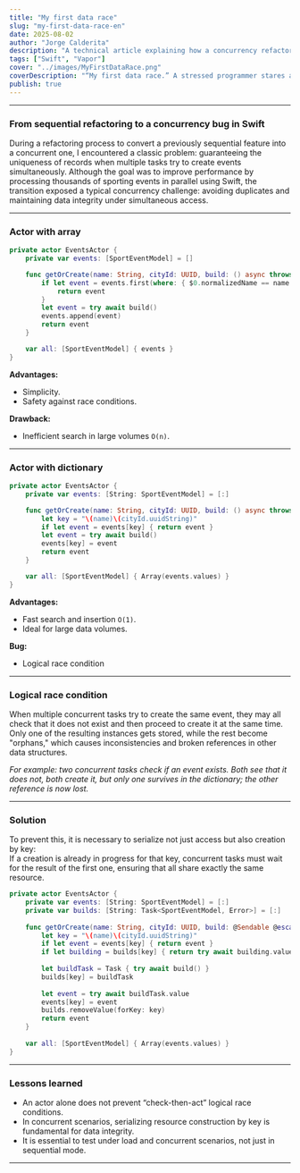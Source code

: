 ```yaml
---
title: "My first data race"
slug: "my-first-data-race-en"
date: 2025-08-02
author: "Jorge Calderita"
description: "A technical article explaining how a concurrency refactor in Swift led to a data race, and how to solve it using actor patterns."
tags: ["Swift", "Vapor"]
cover: "../images/MyFirstDataRace.png"
coverDescription: "“My first data race.” A stressed programmer stares at his laptop while a Scalextric track crashes nearby, symbolizing the chaos of a concurrency bug in his code."
publish: true
---
```

---

### From sequential refactoring to a concurrency bug in Swift

During a refactoring process to convert a previously sequential feature into a concurrent one, I encountered a classic problem: guaranteeing the uniqueness of records when multiple tasks try to create events simultaneously. Although the goal was to improve performance by processing thousands of sporting events in parallel using Swift, the transition exposed a typical concurrency challenge: avoiding duplicates and maintaining data integrity under simultaneous access.

---

### Actor with array
```swift
private actor EventsActor {
    private var events: [SportEventModel] = []

    func getOrCreate(name: String, cityId: UUID, build: () async throws -> SportEventModel) async throws -> SportEventModel {
        if let event = events.first(where: { $0.normalizedName == name && $0.$city.id == cityId }) {
            return event
        }
        let event = try await build()
        events.append(event)
        return event
    }

    var all: [SportEventModel] { events }
}
```

**Advantages:**  
- Simplicity.  
- Safety against race conditions.

**Drawback:**  
- Inefficient search in large volumes `O(n)`.
---
### Actor with dictionary

```swift
private actor EventsActor {
    private var events: [String: SportEventModel] = [:]

    func getOrCreate(name: String, cityId: UUID, build: () async throws -> SportEventModel) async throws -> SportEventModel {
        let key = "\(name)\(cityId.uuidString)"
        if let event = events[key] { return event }
        let event = try await build()
        events[key] = event
        return event
    }

    var all: [SportEventModel] { Array(events.values) }
}
```

**Advantages:**  
- Fast search and insertion `O(1)`.  
- Ideal for large data volumes.

**Bug:**  
- Logical race condition

---
### Logical race condition

When multiple concurrent tasks try to create the same event, they may all check that it does not exist and then proceed to create it at the same time.  
Only one of the resulting instances gets stored, while the rest become "orphans," which causes inconsistencies and broken references in other data structures.

*For example: two concurrent tasks check if an event exists. Both see that it does not, both create it, but only one survives in the dictionary; the other reference is now lost.*

---
### Solution

To prevent this, it is necessary to serialize not just access but also creation by key:  
If a creation is already in progress for that key, concurrent tasks must wait for the result of the first one, ensuring that all share exactly the same resource.

```swift
private actor EventsActor {
    private var events: [String: SportEventModel] = [:]
    private var builds: [String: Task<SportEventModel, Error>] = [:]
    
    func getOrCreate(name: String, cityId: UUID, build: @Sendable @escaping () async throws -> SportEventModel) async throws -> SportEventModel {
        let key = "\(name)\(cityId.uuidString)"
        if let event = events[key] { return event }
        if let building = builds[key] { return try await building.value }
        
        let buildTask = Task { try await build() }
        builds[key] = buildTask
        
        let event = try await buildTask.value
        events[key] = event
        builds.removeValue(forKey: key)
        return event
    }
    
    var all: [SportEventModel] { Array(events.values) }
}
```

---

### Lessons learned

- An actor alone does not prevent “check-then-act” logical race conditions.
- In concurrent scenarios, serializing resource construction by key is fundamental for data integrity.
- It is essential to test under load and concurrent scenarios, not just in sequential mode.
---